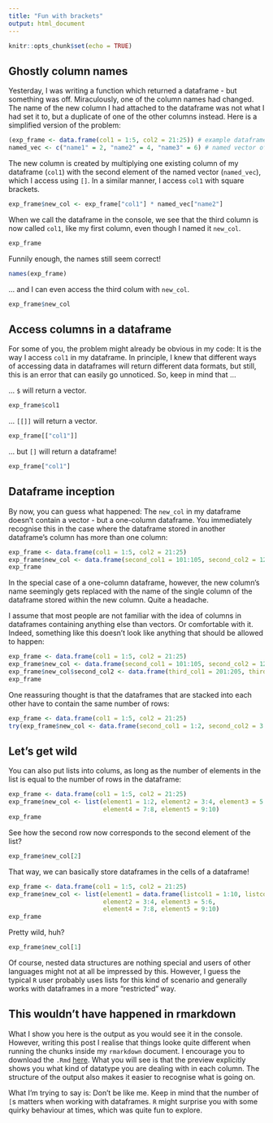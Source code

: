 ```yaml
---
title: "Fun with brackets"
output: html_document
---
```


```r
knitr::opts_chunk$set(echo = TRUE)
```

## Ghostly column names
Yesterday, I was writing a function which returned a dataframe - but something was off. Miraculously, one of the column names had changed. The name of the new column I had attached to the dataframe was not what I had set it to, but a duplicate of one of the other columns instead. Here is a simplified version of the problem:

```r
(exp_frame <- data.frame(col1 = 1:5, col2 = 21:25)) # example dataframe
named_vec <- c("name1" = 2, "name2" = 4, "name3" = 6) # named vector of values to multiply the df with
```

The new column is created by multiplying one existing column of my dataframe (`col1`) with the second element of the named vector (`named_vec`), which I access using `[]`. In a similar manner, I access `col1` with square brackets.

```r
exp_frame$new_col <- exp_frame["col1"] * named_vec["name2"]
```

When we call the dataframe in the console, we see that the third column is now called `col1`, like my first column, even though I named it `new_col`.

```r
exp_frame
```

Funnily enough, the names still seem correct!

```r
names(exp_frame)
```

... and I can even access the third colum with `new_col`.

```r
exp_frame$new_col
```

## Access columns in a dataframe
For some of you, the problem might already be obvious in my code: It is the way I access `col1` in my dataframe. In principle, I knew that different ways of accessing data in dataframes will return different data formats, but still, this is an error that can easily go unnoticed. So, keep in mind that ...

... `$` will return a vector.
```r
exp_frame$col1
```

... `[[]]` will return a vector.
```r
exp_frame[["col1"]]
```

... but `[]` will return a dataframe!
```r
exp_frame["col1"]
```

## Dataframe inception
By now, you can guess what happened: The `new_col` in my dataframe doesn't contain a vector - but a one-column dataframe. You immediately recognise this in the case where the dataframe stored in another dataframe's column has more than one column:

```r
exp_frame <- data.frame(col1 = 1:5, col2 = 21:25)
exp_frame$new_col <- data.frame(second_col1 = 101:105, second_col2 = 121:125)
exp_frame
```

In the special case of a one-column dataframe, however, the new column's name seemingly gets replaced with the name of the single column of the dataframe stored within the new column. Quite a headache.

I assume that most people are not familiar with the idea of columns in dataframes containing anything else than vectors. Or comfortable with it. Indeed, something like this doesn't look like anything that should be allowed to happen:

```r
exp_frame <- data.frame(col1 = 1:5, col2 = 21:25)
exp_frame$new_col <- data.frame(second_col1 = 101:105, second_col2 = 121:125)
exp_frame$new_col$second_col2 <- data.frame(third_col1 = 201:205, third_col2 = 221:225)
exp_frame
```

One reassuring thought is that the dataframes that are stacked into each other have to contain the same number of rows:

```r
exp_frame <- data.frame(col1 = 1:5, col2 = 21:25)
try(exp_frame$new_col <- data.frame(second_col1 = 1:2, second_col2 = 3:4))
```

## Let's get wild
You can also put lists into colums, as long as the number of elements in the list is equal to the number of rows in the dataframe:

```r
exp_frame <- data.frame(col1 = 1:5, col2 = 21:25)
exp_frame$new_col <- list(element1 = 1:2, element2 = 3:4, element3 = 5:6, 
                          element4 = 7:8, element5 = 9:10)
exp_frame
```

See how the second row now corresponds to the second element of the list?
```r
exp_frame$new_col[2]
```

That way, we can basically store dataframes in the cells of a dataframe!

```r
exp_frame <- data.frame(col1 = 1:5, col2 = 21:25)
exp_frame$new_col <- list(element1 = data.frame(listcol1 = 1:10, listcol2 = 1:10), 
                          element2 = 3:4, element3 = 5:6, 
                          element4 = 7:8, element5 = 9:10)
exp_frame
```

Pretty wild, huh?

```r
exp_frame$new_col[1]
```

Of course, nested data structures are nothing special and users of other languages might not at all be impressed by this. However, I guess the typical `R` user probably uses lists for this kind of scenario and generally works with dataframes in a more "restricted" way.

## This wouldn't have happened in rmarkdown
What I show you here is the output as you would see it in the console. However, writing this post I realise that things looke quite different when running the chunks inside my `rmarkdown` document. I encourage you to download the `.Rmd` [here](https://github.com/einGlasRotwein/bits-and-pieces/tree/master/Umlauttest). What you will see is that the preview explicitly shows you what kind of datatype you are dealing with in each column. The structure of the output also makes it easier to recognise what is going on.

What I'm trying to say is: Don't be like me. Keep in mind that the number of `[`s matters when working with dataframes. `R` might surprise you with some quirky behaviour at times, which was quite fun to explore.
